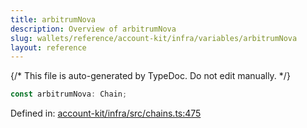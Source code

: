 ```yaml
---
title: arbitrumNova
description: Overview of arbitrumNova
slug: wallets/reference/account-kit/infra/variables/arbitrumNova
layout: reference
---
```


{/* This file is auto-generated by TypeDoc. Do not edit manually. */}

```ts
const arbitrumNova: Chain;
```

Defined in: [account-kit/infra/src/chains.ts:475](https://github.com/alchemyplatform/aa-sdk/blob/153785ddc87beb160382c2bae7dbafa4a66ade9a/account-kit/infra/src/chains.ts#L475)
